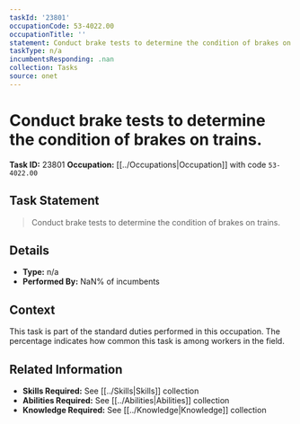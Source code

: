 ```yaml
---
taskId: '23801'
occupationCode: 53-4022.00
occupationTitle: ''
statement: Conduct brake tests to determine the condition of brakes on trains.
taskType: n/a
incumbentsResponding: .nan
collection: Tasks
source: onet
---
```

# Conduct brake tests to determine the condition of brakes on trains.

**Task ID:** 23801
**Occupation:** [[../Occupations|Occupation]] with code `53-4022.00`

## Task Statement

> Conduct brake tests to determine the condition of brakes on trains.

## Details

- **Type:** n/a
- **Performed By:** NaN% of incumbents

## Context

This task is part of the standard duties performed in this occupation. The percentage indicates how common this task is among workers in the field.

## Related Information

- **Skills Required:** See [[../Skills|Skills]] collection
- **Abilities Required:** See [[../Abilities|Abilities]] collection
- **Knowledge Required:** See [[../Knowledge|Knowledge]] collection
